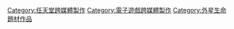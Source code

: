 {{cat main}}

{{DEFAULTSORT:Kirby}}
[[Category:任天堂跨媒體製作|Category:任天堂跨媒體製作]]
[[Category:電子遊戲跨媒體製作|Category:電子遊戲跨媒體製作]]
[[Category:外星生命題材作品|Category:外星生命題材作品]]